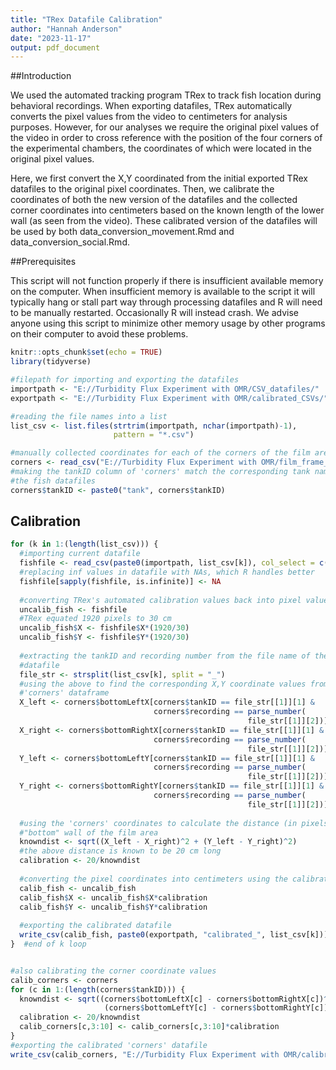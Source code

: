 ```yaml
---
title: "TRex Datafile Calibration"
author: "Hannah Anderson"
date: "2023-11-17"
output: pdf_document
---
```


##Introduction

We used the automated tracking program TRex to track fish location during
behavioral recordings. When exporting datafiles, TRex automatically converts the
pixel values from the video to centimeters for analysis purposes. However,
for our analyses we require the original pixel values of the video in order to
cross reference with the position of the four corners of the experimental
chambers, the coordinates of which were located in the original pixel values.

Here, we first convert the X,Y coordinated from the initial exported TRex
datafiles to the original pixel coordinates. Then, we calibrate the coordinates
of both the new version of the datafiles and the collected corner coordinates
into centimeters based on the known length of the lower wall (as seen from the
video). These calibrated version of the datafiles will be used by both
data_conversion_movement.Rmd and data_conversion_social.Rmd.


##Prerequisites

This script will not function properly if there is insufficient available
memory on the computer. When insufficient memory is available to the script it
will typically hang or stall part way through processing datafiles and R will
need to be manually restarted. Occasionally R will instead crash. We advise
anyone using this script to minimize other memory usage by other programs on
their computer to avoid these problems.

```r
knitr::opts_chunk$set(echo = TRUE)
library(tidyverse)

#filepath for importing and exporting the datafiles
importpath <- "E://Turbidity Flux Experiment with OMR/CSV_datafiles/"
exportpath <- "E://Turbidity Flux Experiment with OMR/calibrated_CSVs/"

#reading the file names into a list
list_csv <- list.files(strtrim(importpath, nchar(importpath)-1),
                       pattern = "*.csv")

#manually collected coordinates for each of the corners of the film area in pixels
corners <- read_csv("E://Turbidity Flux Experiment with OMR/film_frame_coordinates.csv")
#making the tankID column of 'corners' match the corresponding tank names from
#the fish datafiles
corners$tankID <- paste0("tank", corners$tankID)
```


## Calibration

```r
for (k in 1:(length(list_csv))) {
  #importing current datafile
  fishfile <- read_csv(paste0(importpath, list_csv[k]), col_select = c(3:4, 6:8))
  #replacing inf values in datafile with NAs, which R handles better
  fishfile[sapply(fishfile, is.infinite)] <- NA
  
  #converting TRex's automated calibration values back into pixel values
  uncalib_fish <- fishfile
  #TRex equated 1920 pixels to 30 cm
  uncalib_fish$X <- fishfile$X*(1920/30)
  uncalib_fish$Y <- fishfile$Y*(1920/30)
  
  #extracting the tankID and recording number from the file name of the current
  #datafile
  file_str <- strsplit(list_csv[k], split = "_")
  #using the above to find the corresponding X,Y coordinate values from the
  #'corners' dataframe
  X_left <- corners$bottomLeftX[corners$tankID == file_str[[1]][1] &
                                corners$recording == parse_number(
                                                     file_str[[1]][2])]
  X_right <- corners$bottomRightX[corners$tankID == file_str[[1]][1] &
                                corners$recording == parse_number(
                                                     file_str[[1]][2])]
  Y_left <- corners$bottomLeftY[corners$tankID == file_str[[1]][1] &
                                corners$recording == parse_number(
                                                     file_str[[1]][2])]
  Y_right <- corners$bottomRightY[corners$tankID == file_str[[1]][1] &
                                corners$recording == parse_number(
                                                     file_str[[1]][2])]
  
  #using the 'corners' coordinates to calculate the distance (in pixels) of the
  #"bottom" wall of the film area
  knowndist <- sqrt((X_left - X_right)^2 + (Y_left - Y_right)^2)
  #the above distance is known to be 20 cm long
  calibration <- 20/knowndist
  
  #converting the pixel coordinates into centimeters using the calibration value
  calib_fish <- uncalib_fish
  calib_fish$X <- uncalib_fish$X*calibration
  calib_fish$Y <- uncalib_fish$Y*calibration
  
  #exporting the calibrated datafile
  write_csv(calib_fish, paste0(exportpath, "calibrated_", list_csv[k]))
}  #end of k loop


#also calibrating the corner coordinate values
calib_corners <- corners
for (c in 1:(length(corners$tankID))) {
  knowndist <- sqrt((corners$bottomLeftX[c] - corners$bottomRightX[c])^2 +
                     (corners$bottomLeftY[c] - corners$bottomRightY[c])^2)
  calibration <- 20/knowndist
  calib_corners[c,3:10] <- calib_corners[c,3:10]*calibration
}
#exporting the calibrated 'corners' datafile
write_csv(calib_corners, "E://Turbidity Flux Experiment with OMR/calibrated_corner_coordinates.csv")
```